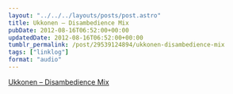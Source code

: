 ```yaml
---
layout: "../../../layouts/posts/post.astro"
title: Ukkonen – Disambedience Mix
pubDate: 2012-08-16T06:52:00+00:00
updatedDate: 2012-08-16T06:52:00+00:00
tumblr_permalink: /post/29539124894/ukkonen-disambedience-mix
tags: ["linklog"]
format: "audio"
---
```


[Ukkonen &#8211; Disambedience Mix][1]

[1]: https://acidted.wordpress.com/2012/08/13/ukkonen-disambedience-mix-for-the-acidted-blog/

